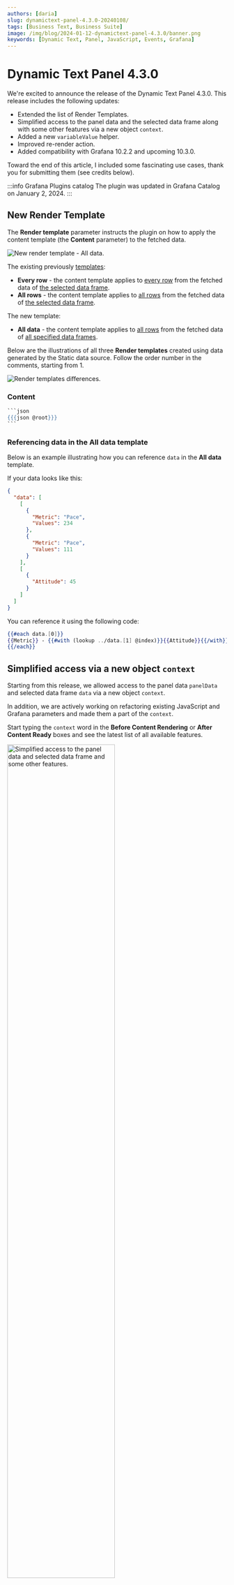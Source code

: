 ```yaml
---
authors: [daria]
slug: dynamictext-panel-4.3.0-20240108/
tags: [Business Text, Business Suite]
image: /img/blog/2024-01-12-dynamictext-panel-4.3.0/banner.png
keywords: [Dynamic Text, Panel, JavaScript, Events, Grafana]
---
```



# Dynamic Text Panel 4.3.0

We're excited to announce the release of the Dynamic Text Panel 4.3.0. This release includes the following updates:

- Extended the list of Render Templates.
- Simplified access to the panel data and the selected data frame along with some other features via a new object `context`.
- Added a new `variableValue` helper.
- Improved re-render action.
- Added compatibility with Grafana 10.2.2 and upcoming 10.3.0.

Toward the end of this article, I included some fascinating use cases, thank you for submitting them (see credits below).

:::info Grafana Plugins catalog
The plugin was updated in Grafana Catalog on January 2, 2024.
:::

<Shorts
  src="https://www.youtube.com/embed/wZMJ6XJ4XYM"
  title="Dynamic Text 4.3.0 for Grafana."
/>

## New Render Template

The **Render template** parameter instructs the plugin on how to apply the content template (the **Content** parameter) to the fetched data.

<Image
  title="New render template - All data."
  src="/img/blog/2024-01-12-dynamictext-panel-4.3.0/alldata.png"
/>

The existing previously [templates](/plugins/volkovlabs-dynamictext-panel/content/):

- **Every row** - the content template applies to <u>every row</u> from the fetched data of <u>the selected data frame</u>.
- **All rows** - the content template applies to <u>all rows</u> from the fetched data of <u>the selected data frame</u>.

The new template:

- **All data** - the content template applies to <u>all rows</u> from the fetched data of <u>all specified data frames</u>.

Below are the illustrations of all three **Render templates** created using data generated by the Static data source. Follow the order number in the comments, starting from 1.

<Image
  title="Render templates differences."
  src="/img/blog/2024-01-12-dynamictext-panel-4.3.0/render-modes.png"
/>

### Content

````handlebars
```json
{{{json @root}}}
```
````

### Referencing data in the **All data** template

Below is an example illustrating how you can reference `data` in the **All data** template.

If your data looks like this:

```json
{
  "data": [
    [
      {
        "Metric": "Pace",
        "Values": 234
      },
      {
        "Metric": "Pace",
        "Values": 111
      }
    ],
    [
      {
        "Attitude": 45
      }
    ]
  ]
}
```

You can reference it using the following code:

```handlebars
{{#each data.[0]}}
{{Metric}} - {{#with (lookup ../data.[1] @index)}}{{Attitude}}{{/with}}
{{/each}}
```

## Simplified access via a new object `context`

Starting from this release, we allowed access to the panel data `panelData` and selected data frame `data` via a new object `context`.

In addition, we are actively working on refactoring existing JavaScript and Grafana parameters and made them a part of the `context`.

Start typing the `context` word in the **Before Content Rendering** or **After Content Ready** boxes and see the latest list of all available features.

<Image
  title="Simplified access to the panel data and selected data frame and some other features."
  src="/img/blog/2024-01-12-dynamictext-panel-4.3.0/context.png"
  width="70%"
/>

## New helper - variableValue

The existing [helper](/plugins/volkovlabs-dynamictext-panel/helpers/#helper-variable) `variable` supports only one format. The `variableValue` is a new helper implemented starting from this release. It works with all [Grafana variable formats](https://grafana.com/docs/grafana/latest/dashboards/variables/variable-syntax/).

Below is an example for the `queryparam` type.

```handlebars
<a href="/d/abc?{{variableValue '${example:queryparam}'}}">Link</a>
```

If example equal to `["value1", "value2"]` then result will be:

```html
<a href="/d/abc?var-example=value1&var-example=value2">Link</a>
```

## Re-render on dashboard refresh

This feature adds refresh to the list of events triggering the Dynamic Text panel re-render action.

Let's say, your **Content** contains a dashboard variable. Before this release, when the variable takes a new value (is updated by a user or API), the Dynamic text panel was not reacting. After this release, any variable change triggers the panel re-render action.

<Image
  title="The Dynamic Text plugin has something to say."
  src="/img/blog/2024-01-12-dynamictext-panel-4.3.0/t-speaks.png"
  width="60%"
/>

## Community use-cases

### Flowchart

Thank you [Josiah Solomon](https://github.com/yosiasz) for exploring an epic Flowchart.js return to Grafana! We are happy to share your example with the world.

Below you can find how the beloved by many Flowchart libraries can be implemented using the Dynamic Text plugin. Simply, add two external libraries and then write your code addressing the Flowchart libraries directly.

<Image
  title="Delivering Flowchart libraries to a Grafana dashboard using the Dynamic Text plugin."
  src="/img/blog/2024-01-12-dynamictext-panel-4.3.0/flow.png"
/>

#### External Resources

```
https://flowchart.js.org/flowchart-latest.js
https://cdnjs.cloudflare.com/ajax/libs/raphael/2.3.0/raphael.min.js
```

#### Content

```html
<div id="addisAbeba"></div>
```

#### JavaScript code

```
var flow = `
st=>start: Start:>http://www.google.com[blank]
e=>end:>http://www.google.com
op1=>operation: My Operation
sub1=>subroutine: My Subroutine
cond=>condition: Yes
or No?:>http://www.google.com
io=>inputoutput: catch something...
para=>parallel: parallel tasks
in=>input: some in
out=>output: some out

st->op1->cond
cond(yes)->io->e
cond(no)->para
para(path1, bottom)->sub1(right)->op1
para(path2, top)->op1
para(path3, right)->in->out->e`

var diagram = flowchart.parse(flow);
diagram.drawSVG('addisAbeba');
```

:::info Render template parameter

Use **All rows** or **All data** template to execute template only once. With **Every row**, the **Content** will be applied to every row of retrieved data. Even though the data frames of the specified data source are not used, still the plugin runs the code as many times as the number of rows is retrieved.

:::

### Table styling

Here I have a simple, yet amazing styling approach. For instance, you can display the status of your devices/servers as green or red dots in a table.

<Image
  title="Simple, yet stylish way to display unit status."
  src="/img/blog/2024-01-12-dynamictext-panel-4.3.0/dots.png"
/>

To have this on your dashboard, copy the **Content** and **CSS Styles** parameters from below.

#### Content

```html
<table>
  <tbody>
    <tr>
      <td style="width: 10%;" colspan="10" class="header">
        SPC (last 10 samples)
      </td>
    </tr>
    <tr>
      <td style="width: 10%;"><span class="dot_niO"></span></td>
      <td style="width: 10%;"><span class="dot_iO"></span></td>
      <td style="width: 10%;"><span class="dot_iO"></span></td>
      <td style="width: 10%;"><span class="dot_iO"></span></td>
      <td style="width: 10%;"><span class="dot_iO"></span></td>
      <td style="width: 10%;"><span class="dot_iO"></span></td>
      <td style="width: 10%;"><span class="dot_niO"></span></td>
      <td style="width: 10%;"><span class="dot_iO"></span></td>
      <td style="width: 10%;"><span class="dot_iO"></span></td>
      <td style="width: 10%;"><span class="dot_iO"></span></td>
    </tr>
    <tr>
      <td style="text-align: left;" colspan="5">last</td>
      <td style="text-align: right;" colspan="5">10th</td>
    </tr>
    <tr>
      <td style="width: 10%;" colspan="5" class="down">
        Control interval: every 50 pcs
      </td>
      <td style="text-align: right;" colspan="5"></td>
    </tr>
  </tbody>
</table>
```

#### CSS Styles

```css
.dot_iO {
  height: 45px;
  width: 45px;
  background-color: #56ff56;
  border-radius: 50%;
  border: 2px solid black;
  display: inline-block;
}

.dot_niO {
  height: 45px;
  width: 45px;
  background-color: #ff5656;
  border-radius: 50%;
  border: 2px solid black;
  display: inline-block;
}

table {
  border-style: unset !important;
}

tr td {
  border-style: unset !important;
}
```

### JSON parsing

The community member [havedill](https://github.com/havedill) [asked](https://github.com/VolkovLabs/volkovlabs-dynamictext-panel/issues/255) how to parse a JSON data format in the case when the transformation **Convert field type** is not available.

We believe the solution might be helpful for many, so here is how you can do it.

<Image
  title="Create a handlebars Helper to parse JSON string."
  src="/img/blog/2024-01-12-dynamictext-panel-4.3.0/json-parsing.png"
/>

#### JSON example

```json
{ "title": { "text": "Area Chart", "size": 45, "font": "Arial" } }
```

```json
{ "title": { "text": "Bar Chart", "color": "black" } }
```

#### Content

```json
{{{json (parse JSON)}}}
```

#### JavaScript

```js
handlebars.registerHelper("parse", (context) => JSON.parse(context));
```

## Getting Started

You can install Dynamic Text Panel from the [Grafana Plugins catalog](https://grafana.com/grafana/plugins/marcusolsson-dynamictext-panel/) or using the Grafana command line tool.

For the latter, please use the following command:

```bash
grafana-cli plugins install marcusolsson-dynamictext-panel
```

## YouTube Tutorial

The Dynamic Text panel is a mighty Grafana plugin to convert any monotonous bulk of data into vibrant, effortlessly comprehended visualization.

To this moment, I have created three videos. The latest one describes more features as more features have been implemented to the day of creation.
Yet, the latest Dynamic Text plugin version is far more advanced with numerous new features implemented since August.

### Video 3, published on August 15, 2023

In this video, I touch upon the main features and panel options along with demonstrating community use cases.

<Youtube
  id="AcQi-6GCrNU"
  title="Dynamic Text plugin for Grafana | Use HTML, Markdown, JavaScript and CSS | Community use cases."
/>

### Video 2, published on January 29, 2023

Since the latest release, the community has requested many changes. This video outlines all the new features we implemented, including the most asked-for JavaScript area code.

<Youtube id="lJqk5Gobec4" title="JavaScript code in Dynamic Text Panel." />

### Video 1, published on October 24, 2022

This is the first guide we created for the Dynamic Text plugin for Grafana.
The plugin does a fantastic job by transforming bland table data into vibrant, readable visualization emphasizing critical tidbits.

<Youtube
  id="MpNZ4Yl-p0U"
  title="Markdown, HTML, and Handlebars for transforming data visualizations."
/>

## Release Notes

### Features / Enhancements

- Update ESLint configuration and refactor (#239)
- Update Collapse from @volkovlabs/components (#239)
- Update Introduction video in README (#240)
- Add data render mode and passing selected data frame (#246)
- Update to Grafana 10.2.2 and Volkov labs packages (#247)
- Add variableValue helper (#252)
- Add re-render on dashboard refresh (#252)

### Bug fixes

- Fix draggable icon in Grafana 10.3 (#249)

## Feedback

We're looking forward to hearing from you. You can use different ways to get in touch with us.

- Ask a question, request a new feature, or report an issue at [GitHub issues](https://github.com/volkovlabs/volkovlabs-dynamictext-panel/issues).
- Subscribe to our [YouTube Channel](https://www.youtube.com/@volkovlabs) and leave your comments.
- Sponsor our open source plugins for Grafana through [GitHub](https://github.com/sponsors/VolkovLabs).
